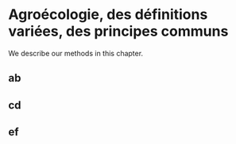 # Agroécologie, des définitions variées, des principes communs {#agroecologie}

We describe our methods in this chapter.

## ab

## cd

## ef